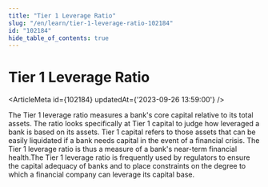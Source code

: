 ```yaml
---
title: "Tier 1 Leverage Ratio"
slug: "/en/learn/tier-1-leverage-ratio-102184"
id: "102184"
hide_table_of_contents: true
---
```



# Tier 1 Leverage Ratio

<ArticleMeta id={102184} updatedAt={'2023-09-26 13:59:00'} />
<div className='border-solid border-b border-t-0 my-4 border-[var(--ifm-color-gray-300)]' />

The Tier 1 leverage ratio measures a bank's core capital relative to its total assets. The ratio looks specifically at Tier 1 capital to judge how leveraged a bank is based on its assets. Tier 1 capital refers to those assets that can be easily liquidated if a bank needs capital in the event of a financial crisis. The Tier 1 leverage ratio is thus a measure of a bank's near-term financial health.The Tier 1 leverage ratio is frequently used by regulators to ensure the capital adequacy of banks and to place constraints on the degree to which a financial company can leverage its capital base.
